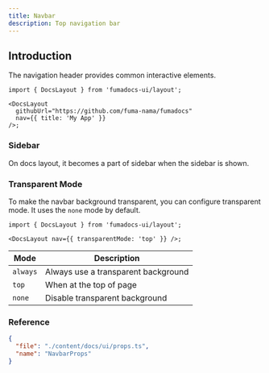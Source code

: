 ```yaml
---
title: Navbar
description: Top navigation bar
---
```


## Introduction

The navigation header provides common interactive elements.

```tsx
import { DocsLayout } from 'fumadocs-ui/layout';

<DocsLayout
  githubUrl="https://github.com/fuma-nama/fumadocs"
  nav={{ title: 'My App' }}
/>;
```

### Sidebar

On docs layout, it becomes a part of sidebar when the sidebar is shown.

### Transparent Mode

To make the navbar background transparent, you can configure transparent mode.
It uses the `none` mode by default.

```tsx
import { DocsLayout } from 'fumadocs-ui/layout';

<DocsLayout nav={{ transparentMode: 'top' }} />;
```

| Mode     | Description                         |
| -------- | ----------------------------------- |
| `always` | Always use a transparent background |
| `top`    | When at the top of page             |
| `none`   | Disable transparent background      |

### Reference

```json doc-gen:typescript
{
  "file": "./content/docs/ui/props.ts",
  "name": "NavbarProps"
}
```
